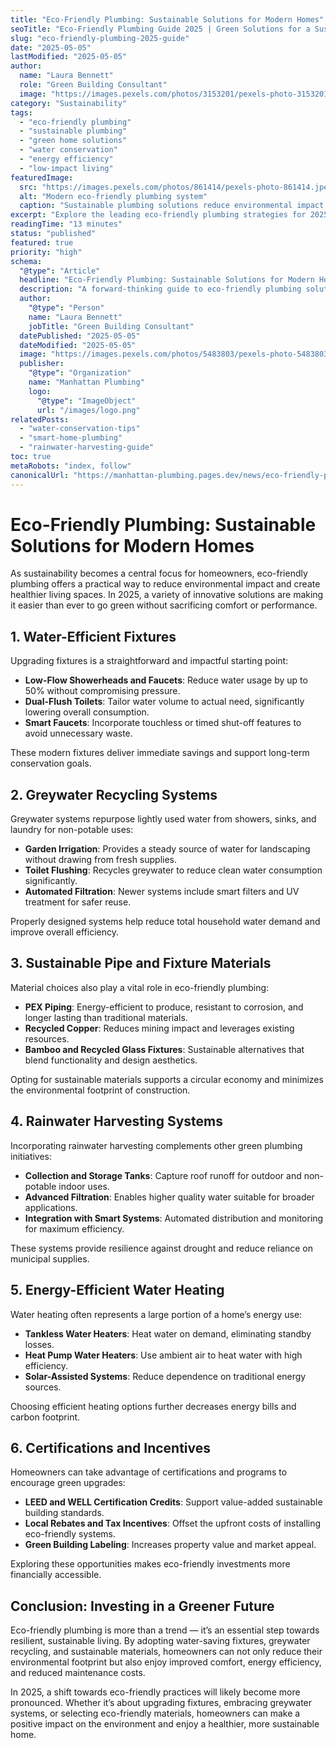 ```yaml
---
title: "Eco-Friendly Plumbing: Sustainable Solutions for Modern Homes"
seoTitle: "Eco-Friendly Plumbing Guide 2025 | Green Solutions for a Sustainable Home"
slug: "eco-friendly-plumbing-2025-guide"
date: "2025-05-05"
lastModified: "2025-05-05"
author:
  name: "Laura Bennett"
  role: "Green Building Consultant"
  image: "https://images.pexels.com/photos/3153201/pexels-photo-3153201.jpeg?auto=compress&cs=tinysrgb&w=1260&h=750&dpr=2"
category: "Sustainability"
tags:
  - "eco-friendly plumbing"
  - "sustainable plumbing"
  - "green home solutions"
  - "water conservation"
  - "energy efficiency"
  - "low-impact living"
featuredImage:
  src: "https://images.pexels.com/photos/861414/pexels-photo-861414.jpeg?auto=compress&cs=tinysrgb&w=1260&h=750&dpr=2"
  alt: "Modern eco-friendly plumbing system"
  caption: "Sustainable plumbing solutions reduce environmental impact and promote efficient water use"
excerpt: "Explore the leading eco-friendly plumbing strategies for 2025, from water-efficient fixtures and greywater systems to sustainable materials and green certifications. Build a healthier, more resilient home while protecting the environment."
readingTime: "13 minutes"
status: "published"
featured: true
priority: "high"
schema:
  "@type": "Article"
  headline: "Eco-Friendly Plumbing: Sustainable Solutions for Modern Homes"
  description: "A forward-thinking guide to eco-friendly plumbing solutions in 2025, including technologies and materials that promote water conservation and sustainability."
  author:
    "@type": "Person"
    name: "Laura Bennett"
    jobTitle: "Green Building Consultant"
  datePublished: "2025-05-05"
  dateModified: "2025-05-05"
  image: "https://images.pexels.com/photos/5483803/pexels-photo-5483803.jpeg?auto=compress&cs=tinysrgb&w=1260&h=750&dpr=2"
  publisher:
    "@type": "Organization"
    name: "Manhattan Plumbing"
    logo:
      "@type": "ImageObject"
      url: "/images/logo.png"
relatedPosts:
  - "water-conservation-tips"
  - "smart-home-plumbing"
  - "rainwater-harvesting-guide"
toc: true
metaRobots: "index, follow"
canonicalUrl: "https://manhattan-plumbing.pages.dev/news/eco-friendly-plumbing-2025-guide"
---
```


# Eco-Friendly Plumbing: Sustainable Solutions for Modern Homes

As sustainability becomes a central focus for homeowners, eco-friendly plumbing offers a practical
way to reduce environmental impact and create healthier living spaces. In 2025, a variety of
innovative solutions are making it easier than ever to go green without sacrificing comfort or
performance.

## 1. Water-Efficient Fixtures

Upgrading fixtures is a straightforward and impactful starting point:

- **Low-Flow Showerheads and Faucets**: Reduce water usage by up to 50% without compromising
  pressure.
- **Dual-Flush Toilets**: Tailor water volume to actual need, significantly lowering overall
  consumption.
- **Smart Faucets**: Incorporate touchless or timed shut-off features to avoid unnecessary waste.

These modern fixtures deliver immediate savings and support long-term conservation goals.

## 2. Greywater Recycling Systems

Greywater systems repurpose lightly used water from showers, sinks, and laundry for non-potable
uses:

- **Garden Irrigation**: Provides a steady source of water for landscaping without drawing from
  fresh supplies.
- **Toilet Flushing**: Recycles greywater to reduce clean water consumption significantly.
- **Automated Filtration**: Newer systems include smart filters and UV treatment for safer reuse.

Properly designed systems help reduce total household water demand and improve overall efficiency.

## 3. Sustainable Pipe and Fixture Materials

Material choices also play a vital role in eco-friendly plumbing:

- **PEX Piping**: Energy-efficient to produce, resistant to corrosion, and longer lasting than
  traditional materials.
- **Recycled Copper**: Reduces mining impact and leverages existing resources.
- **Bamboo and Recycled Glass Fixtures**: Sustainable alternatives that blend functionality and
  design aesthetics.

Opting for sustainable materials supports a circular economy and minimizes the environmental
footprint of construction.

## 4. Rainwater Harvesting Systems

Incorporating rainwater harvesting complements other green plumbing initiatives:

- **Collection and Storage Tanks**: Capture roof runoff for outdoor and non-potable indoor uses.
- **Advanced Filtration**: Enables higher quality water suitable for broader applications.
- **Integration with Smart Systems**: Automated distribution and monitoring for maximum efficiency.

These systems provide resilience against drought and reduce reliance on municipal supplies.

## 5. Energy-Efficient Water Heating

Water heating often represents a large portion of a home’s energy use:

- **Tankless Water Heaters**: Heat water on demand, eliminating standby losses.
- **Heat Pump Water Heaters**: Use ambient air to heat water with high efficiency.
- **Solar-Assisted Systems**: Reduce dependence on traditional energy sources.

Choosing efficient heating options further decreases energy bills and carbon footprint.

## 6. Certifications and Incentives

Homeowners can take advantage of certifications and programs to encourage green upgrades:

- **LEED and WELL Certification Credits**: Support value-added sustainable building standards.
- **Local Rebates and Tax Incentives**: Offset the upfront costs of installing eco-friendly systems.
- **Green Building Labeling**: Increases property value and market appeal.

Exploring these opportunities makes eco-friendly investments more financially accessible.

## Conclusion: Investing in a Greener Future

Eco-friendly plumbing is more than a trend — it’s an essential step towards resilient, sustainable
living. By adopting water-saving fixtures, greywater recycling, and sustainable materials,
homeowners can not only reduce their environmental footprint but also enjoy improved comfort, energy
efficiency, and reduced maintenance costs.

In 2025, a shift towards eco-friendly practices will likely become more pronounced. Whether it’s
about upgrading fixtures, embracing greywater systems, or selecting eco-friendly materials,
homeowners can make a positive impact on the environment and enjoy a healthier, more sustainable
home.
